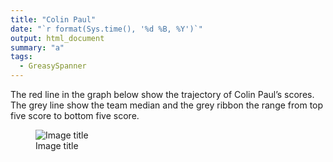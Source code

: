 ```yaml
---
title: "Colin Paul"
date: "`r format(Sys.time(), '%d %B, %Y')`"
output: html_document
summary: "a"
tags:
  - GreasySpanner
---
```


The red line in the graph below show the trajectory of Colin Paul's scores. The grey line show the team median and the grey ribbon the range from top five score to bottom five score.

![Image title](ColinPaul.jpg)

